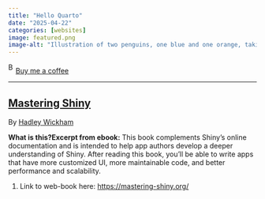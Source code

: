 ```yaml
---
title: "Hello Quarto"
date: "2025-04-22"
categories: [websites]
image: featured.png
image-alt: "Illustration of two penguins, one blue and one orange, taking a selfie with a selfie stick. The moon in the background looks like the Quarto logo."
---
```



<link href="https://fonts.googleapis.com/css?family=Cookie" rel="stylesheet"><a class="bmc-button" target="_blank" href="https://www.buymeacoffee.com/JoscelinRocha">![Buy me a coffee](https://cdn.buymeacoffee.com/buttons/bmc-new-btn-logo.svg){alt="Buy me a coffee" width="15" height="21"}Buy me a coffee</a>

------------------------------------------------------------------------


## [Mastering Shiny](https://mastering-shiny.org/)

By [Hadley Wickham](https://mastering-shiny.org/)

**What is this?****Excerpt from ebook:** This book complements Shiny's online
documentation and is intended to help app authors develop a deeper
understanding of Shiny. After reading this book, you'll be able to write
apps that have more customized UI, more maintainable code, and better
performance and scalability.

1.  Link to web-book here: <https://mastering-shiny.org/>